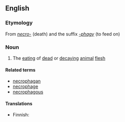 ==English==

===Etymology===
From ''[[necro-]]'' (death) and the suffix ''[[-phagy]]'' (to feed on)

===Noun===
{{en-noun|-}}

# The [[eating]] of [[dead]] or [[decaying]] [[animal]] [[flesh]]

====Related terms====
*[[necrophagan]]
*[[necrophage]]
*[[necrophagous]]

====Translations====
{{top}}
* Finnish: {{t-|fi|nekrofagia}}
{{mid}}
{{bottom}}